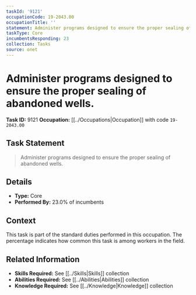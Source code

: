 ```yaml
---
taskId: '9121'
occupationCode: 19-2043.00
occupationTitle: ''
statement: Administer programs designed to ensure the proper sealing of abandoned wells.
taskType: Core
incumbentsResponding: 23
collection: Tasks
source: onet
---
```

# Administer programs designed to ensure the proper sealing of abandoned wells.

**Task ID:** 9121
**Occupation:** [[../Occupations|Occupation]] with code `19-2043.00`

## Task Statement

> Administer programs designed to ensure the proper sealing of abandoned wells.

## Details

- **Type:** Core
- **Performed By:** 23.0% of incumbents

## Context

This task is part of the standard duties performed in this occupation. The percentage indicates how common this task is among workers in the field.

## Related Information

- **Skills Required:** See [[../Skills|Skills]] collection
- **Abilities Required:** See [[../Abilities|Abilities]] collection
- **Knowledge Required:** See [[../Knowledge|Knowledge]] collection

